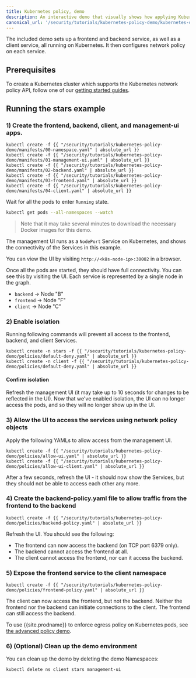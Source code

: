 ```yaml
---
title: Kubernetes policy, demo
description: An interactive demo that visually shows how applying Kubernetes policy allows and denies connections. 
canonical_url: '/security/tutorials/kubernetes-policy-demo/kubernetes-demo'
---
```

The included demo sets up a frontend and backend service, as well as a client service, all
running on Kubernetes.  It then configures network policy on each service.

## Prerequisites

To create a Kubernetes cluster which supports the Kubernetes network policy API, follow
one of our [getting started guides]({{site.baseurl}}/getting-started/).

## Running the stars example

### 1) Create the frontend, backend, client, and management-ui apps.

```shell
kubectl create -f {{ "/security/tutorials/kubernetes-policy-demo/manifests/00-namespace.yaml" | absolute_url }}
kubectl create -f {{ "/security/tutorials/kubernetes-policy-demo/manifests/01-management-ui.yaml" | absolute_url }}
kubectl create -f {{ "/security/tutorials/kubernetes-policy-demo/manifests/02-backend.yaml" | absolute_url }}
kubectl create -f {{ "/security/tutorials/kubernetes-policy-demo/manifests/03-frontend.yaml" | absolute_url }}
kubectl create -f {{ "/security/tutorials/kubernetes-policy-demo/manifests/04-client.yaml" | absolute_url }}
```

Wait for all the pods to enter `Running` state.

```bash
kubectl get pods --all-namespaces --watch
```
> Note that it may take several minutes to download the necessary Docker images for this demo.

The management UI runs as a `NodePort` Service on Kubernetes, and shows the connectivity
of the Services in this example.

You can view the UI by visiting `http://<k8s-node-ip>:30002` in a browser.

Once all the pods are started, they should have full connectivity. You can see this by visiting the UI.  Each service is
represented by a single node in the graph.

- `backend` -> Node "B"
- `frontend` -> Node "F"
- `client` -> Node "C"

### 2) Enable isolation

Running following commands will prevent all access to the frontend, backend, and client Services.

```shell
kubectl create -n stars -f {{ "/security/tutorials/kubernetes-policy-demo/policies/default-deny.yaml" | absolute_url }}
kubectl create -n client -f {{ "/security/tutorials/kubernetes-policy-demo/policies/default-deny.yaml" | absolute_url }}
```

#### Confirm isolation

Refresh the management UI (it may take up to 10 seconds for changes to be reflected in the UI).
Now that we've enabled isolation, the UI can no longer access the pods, and so they will no longer show up in the UI.

### 3) Allow the UI to access the services using network policy objects

Apply the following YAMLs to allow access from the management UI.

```shell
kubectl create -f {{ "/security/tutorials/kubernetes-policy-demo/policies/allow-ui.yaml" | absolute_url }}
kubectl create -f {{ "/security/tutorials/kubernetes-policy-demo/policies/allow-ui-client.yaml" | absolute_url }}
```

After a few seconds, refresh the UI - it should now show the Services, but they should not be able to access each other any more.

### 4) Create the backend-policy.yaml file to allow traffic from the frontend to the backend

```shell
kubectl create -f {{ "/security/tutorials/kubernetes-policy-demo/policies/backend-policy.yaml" | absolute_url }}
```

Refresh the UI.  You should see the following:

- The frontend can now access the backend (on TCP port 6379 only).
- The backend cannot access the frontend at all.
- The client cannot access the frontend, nor can it access the backend.

### 5) Expose the frontend service to the client namespace

```shell
kubectl create -f {{ "/security/tutorials/kubernetes-policy-demo/policies/frontend-policy.yaml" | absolute_url }}
```

The client can now access the frontend, but not the backend.  Neither the frontend nor the backend
can initiate connections to the client.  The frontend can still access the backend.

To use {{site.prodname}} to enforce egress policy on Kubernetes pods, see [the advanced policy demo]({{site.baseurl}}/security/tutorials/kubernetes-policy-advanced).

### 6) (Optional) Clean up the demo environment

You can clean up the demo by deleting the demo Namespaces:

```bash
kubectl delete ns client stars management-ui
```
